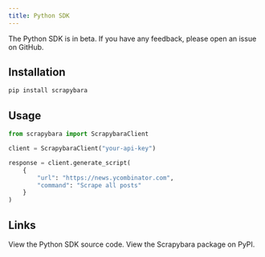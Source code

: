 ```yaml
---
title: Python SDK
---
```


<Note>
The Python SDK is in beta. If you have any feedback, please open an issue on GitHub.
</Note>

## Installation

```bash
pip install scrapybara
```

## Usage

```python
from scrapybara import ScrapybaraClient

client = ScrapybaraClient("your-api-key")

response = client.generate_script(
    {
        "url": "https://news.ycombinator.com",
        "command": "Scrape all posts"
    }
)
```

## Links

<CardGroup cols={2}>
  <Card
    title="GitHub repository"
    icon="github"
    href="https://github.com/scrapybara/scrapybara-python"
  >
    View the Python SDK source code.
  </Card>
  <Card
    title="PyPI package"
    icon="python"
    href="https://pypi.org/project/scrapybara/"
  >
    View the Scrapybara package on PyPI.
  </Card>
</CardGroup>